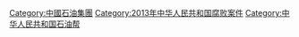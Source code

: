 {{Catmore}}

[[Category:中國石油集團|Category:中國石油集團]]
[[Category:2013年中华人民共和国腐败案件|Category:2013年中华人民共和国腐败案件]]
[[Category:中华人民共和国石油帮|Category:中华人民共和国石油帮]]